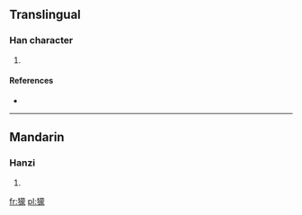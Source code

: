 ==Translingual==

===Han character===
{{Han char|rn=94|rad=犬|as=14|sn=17|four=|canj=大竹廿月人 (KHTBO)}}

# {{defn|Han|sort=犬14}}

====References====
* {{Han ref|kx=0720.220|dkj=20761|dj=1132.090|hdz=21371.010|uh=7374|ud=29556}}

----

==Mandarin==

===Hanzi===
{{cmn-hanzi|pin=[[méng]] ([[meng2]])|wg=meng<sup>2</sup>}}

# {{defn|Mandarin|sort=犬14}}

[[fr:獴]]
[[pl:獴]]